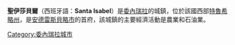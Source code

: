 {{Unreferenced|time=2017-07-25T08:43:11+00:00}}
'''聖伊莎貝爾'''（西班牙語：'''Santa Isabel'''）是[[委內瑞拉|委內瑞拉]]的城鎮，位於該國西部[[特魯希略州|特魯希略州]]，是[[安德雷斯貝略市_(特魯希略州)|安德雷斯貝略市]]的首府，該城鎮的主要經濟活動是農業和石油業。

{{Venezuela-geo-stub}}
[[Category:委內瑞拉城市|Category:委內瑞拉城市]]